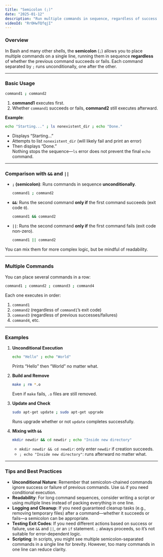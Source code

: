 ```yaml
---
title: "Semicolon (;)"
date: "2025-01-12"
description: "Run multiple commands in sequence, regardless of success or failure."
videoId: "RrOHwTQfqjI"
---
```


### Overview

In Bash and many other shells, the **semicolon** (`;`) allows you to place multiple commands on a single line, running them in sequence **regardless** of whether the previous command succeeds or fails. Each command separated by `;` runs unconditionally, one after the other.

---

### Basic Usage

```bash
command1 ; command2
```

1. **command1** executes first.
2. Whether `command1` succeeds or fails, **command2** still executes afterward.

**Example**:
```bash
echo "Starting..." ; ls nonexistent_dir ; echo "Done."
```
- Displays “Starting…”
- Attempts to list `nonexistent_dir` (will likely fail and print an error)
- Then displays “Done.”  
Nothing stops the sequence—`ls` error does not prevent the final `echo` command.

---

### Comparison with `&&` and `||`

- **`;` (semicolon)**: Runs commands in sequence **unconditionally**.
  ```bash
  command1 ; command2
  ```
- **`&&`**: Runs the second command **only if** the first command succeeds (exit code `0`).
  ```bash
  command1 && command2
  ```
- **`||`**: Runs the second command **only if** the first command fails (exit code non-zero).
  ```bash
  command1 || command2
  ```

You can mix them for more complex logic, but be mindful of readability.

---

### Multiple Commands

You can place several commands in a row:
```bash
command1 ; command2 ; command3 ; command4
```
Each one executes in order:
1. `command1`  
2. `command2` (regardless of `command1`’s exit code)  
3. `command3` (regardless of previous successes/failures)  
4. `command4`, etc.

---

### Examples

1. **Unconditional Execution**  
   ```bash
   echo "Hello" ; echo "World"
   ```
   Prints “Hello” then “World” no matter what.

2. **Build and Remove**  
   ```bash
   make ; rm *.o
   ```
   Even if `make` fails, `.o` files are still removed.

3. **Update and Check**  
   ```bash
   sudo apt-get update ; sudo apt-get upgrade
   ```
   Runs upgrade whether or not `update` completes successfully.

4. **Mixing with `&&`**  
   ```bash
   mkdir newdir && cd newdir ; echo "Inside new directory"
   ```
   - `mkdir newdir && cd newdir`: only enter `newdir` if creation succeeds.
   - `; echo "Inside new directory"`: runs afterward no matter what.

---

### Tips and Best Practices

- **Unconditional Nature**: Remember that semicolon-chained commands ignore success or failure of previous commands. Use `&&` if you need conditional execution.
- **Readability**: For long command sequences, consider writing a script or using multiple lines instead of packing everything in one line.  
- **Logging and Cleanup**: If you need guaranteed cleanup tasks (e.g., removing temporary files) after a command—whether it succeeds or fails—a semicolon can be appropriate.  
- **Testing Exit Codes**: If you need different actions based on success or failure, use `&&` and `||`, or an `if` statement. `;` always proceeds, so it’s not suitable for error-dependent logic.
- **Scripting**: In scripts, you might see multiple semicolon-separated commands in a single line for brevity. However, too many commands in one line can reduce clarity.
